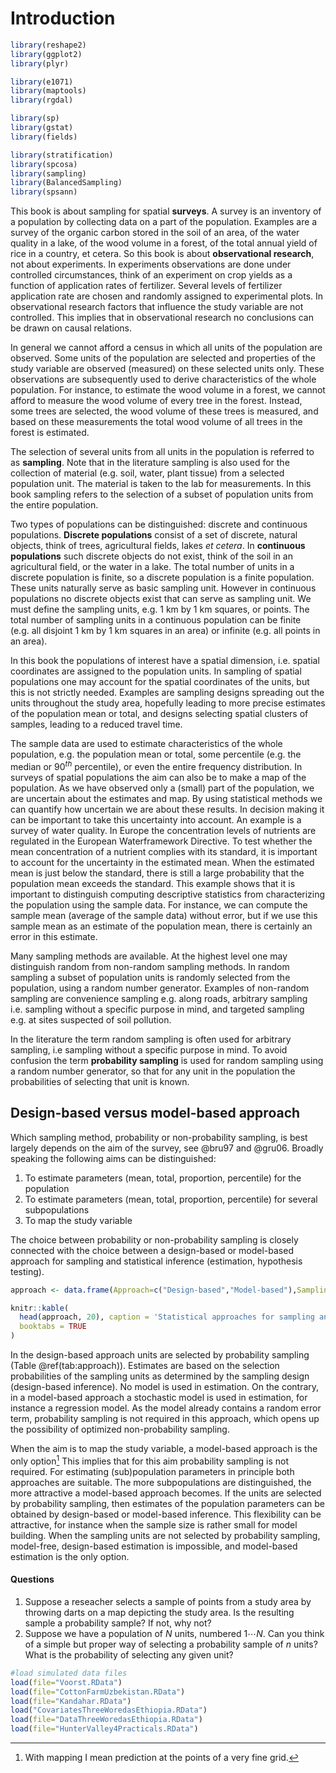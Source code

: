 # Introduction {#GeneralIntro}

```{r loadlibraries, echo=F}
library(reshape2)
library(ggplot2)
library(plyr)

library(e1071)
library(maptools)
library(rgdal)

library(sp)
library(gstat)
library(fields)

library(stratification)
library(spcosa)
library(sampling)
library(BalancedSampling)
library(spsann)
```

This book is about sampling for spatial **surveys**. A survey is an inventory of a population by collecting data on a part of the population. Examples are a survey of the organic carbon stored in the soil of an area, of the water quality in a lake, of the wood volume in a forest, of the total annual yield of rice in a country, et cetera. So this book is about **observational research**, not about experiments. In experiments observations are done under controlled circumstances, think of an experiment on crop yields as a function of application rates of fertilizer. Several levels of fertilizer application rate are chosen and randomly assigned to experimental plots. In observational research factors that influence the study variable are not controlled. This implies that in observational research no conclusions can be drawn on causal relations.

In general we cannot afford a census in which all units of the population are observed. Some units of the population are selected and properties of the study variable are observed (measured) on these selected units only. These observations are subsequently used to derive characteristics of the whole population. For instance, to estimate the wood volume in a forest, we cannot afford to measure the wood volume of every tree in the forest. Instead, some trees are selected, the wood volume of these trees is measured, and based on these measurements the total wood volume of all trees in the forest is estimated.

The selection of several units from all units in the population is referred to as **sampling**. Note that in the literature sampling is also used for the collection of material (e.g. soil, water, plant tissue) from a selected population unit. The material is taken to the lab for measurements. In this book sampling refers to the selection of a subset of population units from the entire population.

Two types of populations can be distinguished: discrete and continuous populations. **Discrete populations** consist of a set of discrete, natural objects, think of trees, agricultural fields, lakes *et cetera*. In **continuous populations** such discrete objects do not exist, think of the soil in an agricultural field, or the water in a lake. The total number of units in a discrete population is finite, so a discrete population is a finite population. These units naturally serve as basic sampling unit. However in continuous populations no discrete objects exist that can serve as sampling unit. We must define the sampling units, e.g. 1 km by 1 km squares, or points. The total number of sampling units in a continuous population can be finite (e.g. all disjoint 1 km by 1 km squares in an area) or infinite  (e.g. all points in an area).

In this book the populations of interest have a spatial dimension, i.e. spatial coordinates are assigned to the population units. In sampling of spatial populations one may account for the spatial coordinates of the units, but this is not strictly needed. Examples are sampling designs spreading out the units throughout the study area, hopefully leading to more precise estimates of the population mean or total, and designs selecting spatial clusters of samples, leading to a reduced travel time.

The sample data are used to estimate characteristics of the whole population, e.g. the population mean or total, some percentile (e.g. the median or 90$^{th}$ percentile), or even the entire frequency distribution. In surveys of spatial populations the aim can also be to make a map of the population. As we have observed only a (small) part of the population, we are uncertain about the estimates and map. By using statistical methods we can quantify how uncertain we are about these results. In decision making it can be important to take this uncertainty into account. An example is a survey of water quality. In Europe the concentration levels of nutrients are regulated in the European Waterframework Directive. To test whether the mean concentration of a nutrient complies with its standard, it is important to account for the uncertainty in the estimated mean. When the estimated mean is just below the standard, there is still a large probability that the population mean exceeds the standard. This example shows that it is important to distinguish computing descriptive statistics from characterizing the population using the sample data. For instance, we can compute the sample mean (average of the sample data) without error, but if we use this sample mean as an estimate of the population mean, there is certainly an error in this estimate.

Many sampling methods are available. At the highest level one may distinguish random from non-random sampling methods. In random sampling a subset of population units is randomly selected from the population, using a random number generator. Examples of non-random sampling are convenience sampling e.g. along roads, arbitrary sampling i.e. sampling without a specific purpose in mind, and targeted sampling e.g. at sites suspected of soil pollution.

In the literature the term random sampling is often used for arbitrary sampling, i.e sampling without a specific purpose in mind. To avoid confusion the term **probability sampling** is used for random sampling using a random number generator, so that for any unit in the population the probabilities of selecting that unit is known.

## Design-based versus model-based approach
Which sampling method, probability or non-probability sampling, is best largely depends on the aim of the survey, see @bru97 and @gru06. Broadly speaking the following aims can be distinguished:

1. To estimate parameters (mean, total, proportion, percentile) for the population  
2. To estimate parameters (mean, total, proportion, percentile) for several subpopulations  
3. To map the study variable 

The choice between probability or non-probability sampling is closely connected with the choice between a design-based or model-based approach for sampling and statistical inference (estimation, hypothesis testing).

```{r approach, tidy=FALSE, echo=F}
approach <- data.frame(Approach=c("Design-based","Model-based"),Sampling=c("Probability sampling","Probability sampling not required"),Inference=c("Design-based","Model-based"))

knitr::kable(
  head(approach, 20), caption = 'Statistical approaches for sampling and inference',
  booktabs = TRUE
)
```

In the design-based approach units are selected by probability sampling (Table \@ref(tab:approach)). Estimates are based on the selection probabilities of the sampling units as determined by the sampling design (design-based inference). No model is used in estimation. On the contrary, in a model-based approach a stochastic model is used in estimation, for instance a regression model. As the model already contains a random error term, probability sampling is not required in this approach, which opens up the possibility of optimized non-probability sampling.

When the aim is to map the study variable, a model-based approach is the only option^[With mapping I mean prediction at the points of a very fine grid.] This implies that for this aim probability sampling is not required. For estimating (sub)population parameters in principle both approaches are suitable. The more subpopulations are distinguished, the more attractive a model-based approach becomes. If the units are selected by probability sampling, then estimates of the population parameters can be obtained by design-based or model-based inference. This flexibility can be attractive, for instance when the sample size is rather small for model building. When the sampling units are not selected by probability sampling, model-free, design-based estimation is impossible, and model-based estimation is the only option.

#### Questions {-}
1. Suppose a reseacher selects a sample of points from a study area by throwing darts on a map depicting the study area. Is the resulting sample a probability sample? If not, why not? 
2. Suppose we have a population of $N$ units, numbered $1 \cdots N$. Can you think of a simple but proper way of selecting a probability sample of $n$ units? What is the probability of selecting any given unit? 

```{r, echo=F}
#load simulated data files
load(file="Voorst.RData")
load(file="CottonFarmUzbekistan.RData")
load(file="Kandahar.RData")
load("CovariatesThreeWoredasEthiopia.RData")
load(file="DataThreeWoredasEthiopia.RData")
load(file="HunterValley4Practicals.RData")
```

